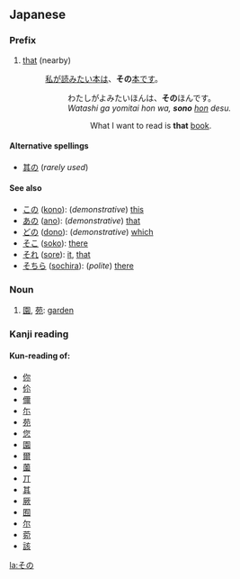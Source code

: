 ==Japanese==
{{Japanese demonstratives}}

===Prefix===
{{ja-pos|h|prefix|kanji=其の|rom=sono}}

# [[that]] (nearby)
#: [[私]]が[[読む|読みたい]][[本]][[は]]、'''その'''[[本]][[です]]。
#:: わたしがよみたいほんは、'''その'''ほんです。
#:: ''Watashi ga yomitai hon wa, '''sono''' [[hon]] desu.''
#::: What I want to read is '''that''' [[book]].

====Alternative spellings====
* [[其の]] (''rarely used'')

====See also====
* [[この]] ([[kono]]): (''demonstrative'') [[this]]
* [[あの]] ([[ano]]): (''demonstrative'') [[that]]
* [[どの]] ([[dono]]): (''demonstrative'') [[which]]
* [[そこ]] ([[soko]]): [[there]]
* [[それ]] ([[sore]]): [[it]], [[that]]
* [[そちら]] ([[sochira]]): (''polite'') [[there]]

===Noun===
{{ja-noun|h|rom=sono}}

# [[園]], [[苑]]: [[garden]]

===Kanji reading===
{{ja-kanjireading|rom=sono}}

====Kun-reading of:====
* [[你]]
* [[伱]]
* [[儞]]
* [[尓]]
* [[苑]]
* [[您]]
* [[園]]
* [[爾]]
* [[薗]]
* [[丌]]
* [[其]]
* [[厥]]
* [[囿]]
* [[尔]]
* [[菀]]
* [[該]]

[[la:その]]